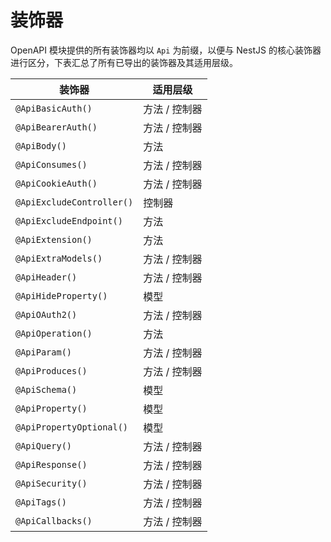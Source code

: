 # 装饰器

OpenAPI 模块提供的所有装饰器均以 `Api` 为前缀，以便与 NestJS 的核心装饰器进行区分，下表汇总了所有已导出的装饰器及其适用层级。

| 装饰器                    | 适用层级      |
| ------------------------- | ------------- |
| `@ApiBasicAuth()`         | 方法 / 控制器 |
| `@ApiBearerAuth()`        | 方法 / 控制器 |
| `@ApiBody()`              | 方法          |
| `@ApiConsumes()`          | 方法 / 控制器 |
| `@ApiCookieAuth()`        | 方法 / 控制器 |
| `@ApiExcludeController()` | 控制器        |
| `@ApiExcludeEndpoint()`   | 方法          |
| `@ApiExtension()`         | 方法          |
| `@ApiExtraModels()`       | 方法 / 控制器 |
| `@ApiHeader()`            | 方法 / 控制器 |
| `@ApiHideProperty()`      | 模型          |
| `@ApiOAuth2()`            | 方法 / 控制器 |
| `@ApiOperation()`         | 方法          |
| `@ApiParam()`             | 方法 / 控制器 |
| `@ApiProduces()`          | 方法 / 控制器 |
| `@ApiSchema()`            | 模型          |
| `@ApiProperty()`          | 模型          |
| `@ApiPropertyOptional()`  | 模型          |
| `@ApiQuery()`             | 方法 / 控制器 |
| `@ApiResponse()`          | 方法 / 控制器 |
| `@ApiSecurity()`          | 方法 / 控制器 |
| `@ApiTags()`              | 方法 / 控制器 |
| `@ApiCallbacks()`         | 方法 / 控制器 |
